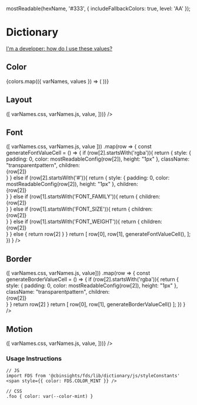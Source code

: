 
  mostReadable(hexName, '#333', { includeFallbackColors: true, level: 'AA' });

<Meta title="Design Tokens/Dictionary" />

# Dictionary

[I'm a developer: how do I use these values?](#usage-instructions)

## Color

<Story name="Color">
  <ColorSwatchWrapper>
    {colors.map(({ varNames, values }) => (
      <ColorSwatch name={varNames.human} hex={values.hex} cssVar={varNames.css} jsVar={varNames.js} />
    ))}
  </ColorSwatchWrapper>
</Story>

## Layout

<Story name="Layout">
  <TableLayout
    shrinkLastColumn
    headers={['CSS VAR', 'JS VAR', 'VALUE']}
    rows={layouts.map(({ varNames, value }) => ([
      varNames.css,
      varNames.js,
      value,
    ]))}
  />
</Story>

## Font

<Story name="Font">
  <TableLayout
    shrinkLastColumn
    headers={['CSS VAR', 'JS VAR', 'VALUE']}
    rows={fonts.map(({ varNames, value }) => ([ varNames.css, varNames.js, value ]))
      .map(row => {
        const generateFontValueCell = () => {
          if (row[2].startsWith('rgba')){
            return {
              style: { padding: 0, color: mostReadableConfig(row[2]), height: "1px" },
              className: "transparentpattern",
              children: <div style={{ height: "100%", padding: "16px", cursor: "pointer", backgroundColor: row[2] }}>{row[2]}</div>
            }
          } else if (row[2].startsWith('#')){
            return {
              style: { padding: 0, color: mostReadableConfig(row[2]), height: "1px" },
              children: <div style={{ height: "100%", padding: "16px", cursor: "pointer", backgroundColor: row[2] }}>{row[2]}</div>
            }
          } else if (row[1].startsWith('FONT_FAMILY')){
            return {
              children: <div style={{ fontFamily: row[2] }}>{row[2]}</div>
            }
          } else if (row[1].startsWith('FONT_SIZE')){
            return {
              children: <div style={{ fontSize: row[2] }}>{row[2]}</div>
            }
          } else if (row[1].startsWith('FONT_WEIGHT')){
            return {
              children: <div style={{ fontWeight: row[2] }}>{row[2]}</div>
            }
          } else {
            return row[2]
          }
        }
        return [
          row[0],
          row[1],
          generateFontValueCell(),
        ];
      })
    }
  />
</Story>

## Border

<Story name="Border">
  <TableLayout
    shrinkLastColumn
    headers={['CSS VAR', 'JS VAR', 'VALUE']}
    rows={borders.map(({ varNames, value }) => ([ varNames.css, varNames.js, value]))
      .map(row => {
        const generateBorderValueCell = () => {
          if (row[2].startsWith('rgba')){
            return {
              style: { padding: 0, color: mostReadableConfig(row[2]), height: "1px" },
              className: "transparentpattern",
              children: <div style={{ height: "100%", padding: "16px", cursor: "pointer", backgroundColor: row[2] }}>{row[2]}</div>
            }
          }
          return row[2]
        }
        return [
          row[0],
          row[1],
          generateBorderValueCell()
        ];
      })
    }
  />
</Story>

## Motion

<Story name="Motion">
  <TableLayout
    shrinkLastColumn
    headers={['CSS VAR', 'JS VAR', 'VALUE']}
    rows={motions.map(({ varNames, value }) => ([
      varNames.css,
      varNames.js,
      value,
    ]))}
  />
</Story>

### Usage Instructions

```
// JS
import FDS from '@cbinsights/fds/lib/dictionary/js/styleConstants'
<span style={{ color: FDS.COLOR_MINT }} />

// CSS
.foo { color: var(--color-mint) }
```
